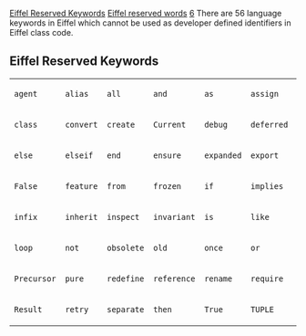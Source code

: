 [[Property:title|Eiffel Reserved Keywords]]
[[Property:link_title|Eiffel reserved words]]
[[Property:weight|6]]
There are 56 language keywords in Eiffel which cannot be used as developer defined identifiers in Eiffel class code.

==Eiffel Reserved Keywords==
{| 
|- 
|  <code>agent</code> 
|  <code>alias</code> 
|  <code>all</code> 
|  <code>and</code> 
|  <code>as</code> 
|  <code>assign</code> 
|  <code>check</code> 
|- 
|  <code>class</code> 
|  <code>convert</code> 
|  <code>create</code> 
|  <code>Current</code> 
|  <code>debug</code> 
|  <code>deferred</code> 
|  <code>do</code> 
|- 
|  <code>else</code> 
|  <code>elseif</code> 
|  <code>end</code> 
|  <code>ensure</code> 
|  <code>expanded</code> 
|  <code>export</code> 
|  <code>external</code> 
|- 
|  <code>False</code> 
|  <code>feature</code> 
|  <code>from</code> 
|  <code>frozen</code> 
|  <code>if</code> 
|  <code>implies</code> 
|  <code>indexing</code> 
|- 
|  <code>infix</code> 
|  <code>inherit</code> 
|  <code>inspect</code> 
|  <code>invariant</code> 
|  <code>is</code> 
|  <code>like</code> 
|  <code>local</code> 
|- 
|  <code>loop</code> 
|  <code>not</code> 
|  <code>obsolete</code> 
|  <code>old</code> 
|  <code>once</code> 
|  <code>or</code> 
|  <code>prefix</code> 
|- 
|  <code>Precursor</code> 
|  <code>pure</code> 
|  <code>redefine</code> 
|  <code>reference</code> 
|  <code>rename</code> 
|  <code>require</code> 
|  <code>rescue</code> 
|- 
|  <code>Result</code> 
|  <code>retry</code> 
|  <code>separate</code> 
|  <code>then</code> 
|  <code>True</code> 
|  <code>TUPLE</code> 
|  <code>undefine</code> 
|}




